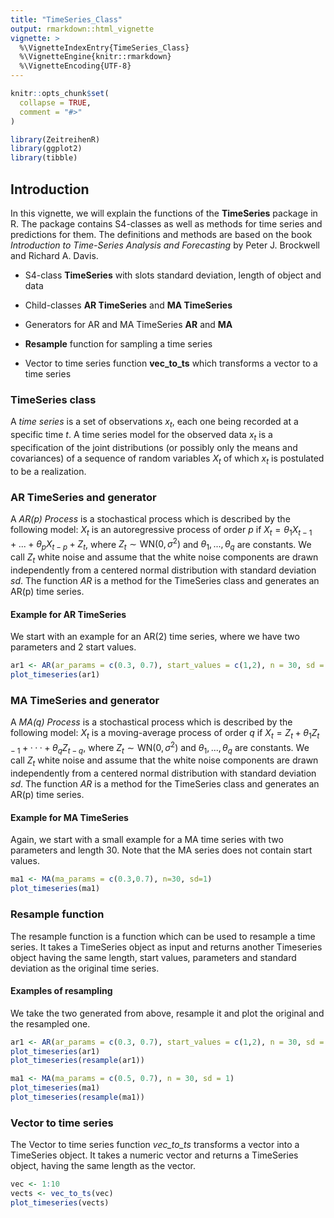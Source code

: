```yaml
---
title: "TimeSeries_Class"
output: rmarkdown::html_vignette
vignette: >
  %\VignetteIndexEntry{TimeSeries_Class}
  %\VignetteEngine{knitr::rmarkdown}
  %\VignetteEncoding{UTF-8}
---
```


```r
knitr::opts_chunk$set(
  collapse = TRUE,
  comment = "#>"
)
```

```r
library(ZeitreihenR)
library(ggplot2)
library(tibble)
```

## Introduction

In this vignette, we will explain the functions of the **TimeSeries** package in R. The package contains S4-classes as well as methods for time series and predictions for them. The definitions and methods are based on the book *Introduction to Time-Series Analysis and Forecasting* by Peter J. Brockwell and Richard A. Davis.

-   S4-class **TimeSeries** with slots standard deviation, length of object and data

-   Child-classes **AR TimeSeries** and **MA TimeSeries**

-   Generators for AR and MA TimeSeries **AR** and **MA**

-   **Resample** function for sampling a time series

-   Vector to time series function **vec_to_ts** which transforms a vector to a time series

### TimeSeries class

A *time series* is a set of observations $x_t$, each one being recorded at a specific time $t$. A time series model for the observed data $x_t$ is a specification of the joint distributions (or possibly only the means and covariances) of a sequence of random variables $X_t$ of which $x_t$ is postulated to be a realization.

### AR TimeSeries and generator

A *AR(p) Process* is a stochastical process which is described by the following model: $X_t$ is an autoregressive process of order $p$ if $X_t = \theta_1 X_{t-1}+...+\theta_p X_{t-p} + Z_t$, where $Z_t \sim \text{WN}(0,\sigma^2)$ and $\theta_1,...,\theta_q$ are constants. We call $Z_t$ white noise and assume that the white noise components are drawn independently from a centered normal distribution with standard deviation *sd*. The function *AR* is a method for the TimeSeries class and generates an AR(p) time series.

#### Example for AR TimeSeries

We start with an example for an AR(2) time series, where we have two parameters and 2 start values.

```r
ar1 <- AR(ar_params = c(0.3, 0.7), start_values = c(1,2), n = 30, sd = 1) 
plot_timeseries(ar1) 
```

### MA TimeSeries and generator

A *MA(q) Process* is a stochastical process which is described by the following model: $X_t$ is a moving-average process of order $q$ if $X_t =Z_t +\theta_1Z_{t−1} +···+\theta_q Z_{t−q}$, where $Z_t \sim \text{WN}(0,\sigma^2)$ and $\theta_1,...,\theta_q$ are constants. We call $Z_t$ white noise and assume that the white noise components are drawn independently from a centered normal distribution with standard deviation *sd*. The function *AR* is a method for the TimeSeries class and generates an AR(p) time series.

#### Example for MA TimeSeries
Again, we start with a small example for a MA time series with two parameters and length 30. Note that the MA series does not contain start values. 
```r
ma1 <- MA(ma_params = c(0.3,0.7), n=30, sd=1)
plot_timeseries(ma1)
```
### Resample function
The resample function is a function which can be used to resample a time series. It takes a TimeSeries object as input and returns another Timeseries object having the same length, start values, parameters and standard deviation as the original time series.

#### Examples of resampling
We take the two generated from above, resample it and plot the original and the resampled one.
```r
ar1 <- AR(ar_params = c(0.3, 0.7), start_values = c(1,2), n = 30, sd = 1)
plot_timeseries(ar1)
plot_timeseries(resample(ar1))
```
```r
ma1 <- MA(ma_params = c(0.5, 0.7), n = 30, sd = 1)
plot_timeseries(ma1)
plot_timeseries(resample(ma1))
```

### Vector to time series
The Vector to time series function *vec_to_ts* transforms a vector into a TimeSeries object. 
It takes a numeric vector and returns a TimeSeries object, having the same length as the vector.
```r
vec <- 1:10
vects <- vec_to_ts(vec)
plot_timeseries(vects)
```
